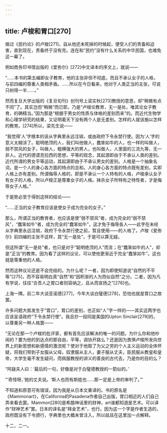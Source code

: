 ```yaml
---
---
---
```

title: 卢梭和胃口[270]
---




做过《民约论》的卢梭[271]，自从他还未死掉的时候起，便受人们的责备和迫害，直到现在，责备终于没有完。连在和“民约”没有什么关系的中华民国，也难免这一幕了。

例如商务印书馆出版的《爱弥尔》[272]中文译本的序文上，就说——

“……本书的第五编即女子教育，他的主张非但不彻底，而且不承认女子的人格，与前四编的尊重人类相矛盾。……所以在今日看来，他对于人类正当的主张，可说只树得一半……。”

然而复旦大学出版的《复旦旬刊》创刊号上梁实秋[273]教授的意思，却“稍微有点不同”了。其实岂但“稍微”而已耶，乃是“卢梭论教育，无一是处，唯其论女子教育，的确精当。”因为那是“根据于男女的性质与体格的差别而来”的。而近代生物学和心理学研究的结果，又证明着天下没有两个人是无差别。怎样的人就该施以怎样的教育。[274]所以，梁先生说——

“我觉得‘人’字根本的该从字典里永远注销，或由政府下令永禁行使。因为‘人’字的意义太糊涂了。聪明绝顶的人，我们叫他做人，蠢笨如牛的人，也一样的叫做人，弱不禁风的女子，叫做人，粗横强大的男人，也叫做人，人里面的三流九等，无一非人。近代的德谟克拉西的思想，平等的观念，其起源即由于不承认人类的差别。近代所谓的男女平等运动，其起源即由于不承认男女的差别。人格是一个抽象名词，是一个人的身心各方面的特点的总和。人的身心各方面的特点既有差别，实即人格上亦有差别。所谓侮辱人格的，即是不承认一个人特有的人格，卢梭承认女子有女子的人格，所以卢梭正是尊重女子的人格。抹杀女子所特有之特性者，才是侮辱女子人格。”

于是势必至于得到这样的结论——

“……正当的女子教育应该是使女子成为完全的女子。”

那么，所谓正当的教育者，也应该是使“弱不禁风”者，成为完全的“弱不禁风”，“蠢笨如牛”者，成为完全的“蠢笨如牛”，这才免于侮辱各人——此字在未经从字典里永远注销，政府下令永禁行使之前，暂且使用——的人格了。卢梭《爱弥尔》前四编的主张不这样，其“无一是处”，于是可以算无疑。

但这所谓“无一是处”者，也只是对于“聪明绝顶的人”而言；在“蠢笨如牛的人”，却是“正当”的教育。因为看了这样的议论，可以使他更渐近于完全“蠢笨如牛”。这也就是尊重他的人格。

然而这种议论还是不会完结的。为什么呢？一者，因为即使知道说“自然的不平等”[275]，而不容易明白真“自然”和“因积渐的人为而似自然”之分。二者，因为凡有学说，往往“合吾人之胃口者则容纳之，且从而宣扬之”[276]也。

上海一隅，前二年大谈亚诺德[277]，今年大谈白璧德[278]，恐怕也就是胃口之故罢。

许多问题大抵发生于“胃口”，胃口的差别，也正如“人”字一样的——其实这两字也应该呈请政府“下令永禁行使”。我且抄一段同是美国的Upton Sinclair[279]的，以尊重另一种人格罢——

“无论在那一个卢梭的批评家，都有首先应该解决的唯一的问题。为什么你和他吵闹的？要为他的到达点的那自由，平等，调协开路么？还是因为畏惧卢梭所发向世界上的新思想和新感情的激流呢？使对于他取了为父之劳的个人主义运动的全体怀疑，将我们带到子女服从父母，奴隶服从主人，妻子服从丈夫，臣民服从教皇和皇帝，大学生毫不发生疑问，而佩服教授的讲义的善良的古代去，乃是你的目的么？

“阿嶷夫人曰：‘最后的一句，好像是对于白璧德教授的一箭似的。’

“‘奇怪呀，’她的丈夫说。‘斯人也而有斯姓也……那一定是上帝的审判了。’”

不知道和原意可有错误，因为我是从日本文重译的。书的原名是《Mammonart》，在California的Pasadena作者自己出版，胃口相近的人们自己弄来看去罢。Mammon[280]是希腊神话里的财神，art谁都知道是艺术。可以译作“财神艺术”罢。日本的译名是“拜金艺术”，也行。因为这一个字是作者生造的，政府既没有下令颁行，字典里也大概未曾注入，所以姑且在这里加一点解释。

十二，二一。